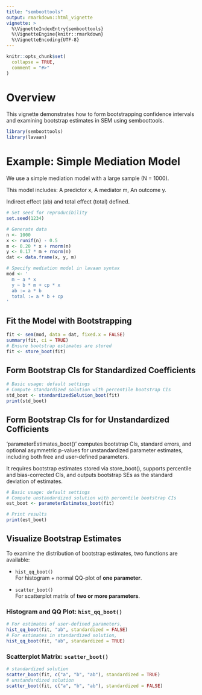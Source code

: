```yaml
---
title: "semboottools"
output: rmarkdown::html_vignette
vignette: >
  %\VignetteIndexEntry{semboottools}
  %\VignetteEngine{knitr::rmarkdown}
  %\VignetteEncoding{UTF-8}
---
```


```r
knitr::opts_chunk$set(
  collapse = TRUE,
  comment = "#>"
)
```

# Overview

This vignette demonstrates how to form bootstrapping confidence intervals and examining bootstrap estimates in SEM using semboottools.

```r
library(semboottools)
library(lavaan)
```

# Example: Simple Mediation Model

We use a simple mediation model with a large sample (N = 1000).

This model includes: A predictor x, A mediator m, An outcome y.

Indirect effect (ab) and total effect (total) defined.

```r
# Set seed for reproducibility
set.seed(1234)

# Generate data
n <- 1000
x <- runif(n) - 0.5
m <- 0.20 * x + rnorm(n)
y <- 0.17 * m + rnorm(n)
dat <- data.frame(x, y, m)

# Specify mediation model in lavaan syntax
mod <- '
  m ~ a * x
  y ~ b * m + cp * x
  ab := a * b
  total := a * b + cp
'
```
## Fit the Model with Bootstrapping

```r
fit <- sem(mod, data = dat, fixed.x = FALSE)
summary(fit, ci = TRUE)
# Ensure bootstrap estimates are stored
fit <- store_boot(fit) 
```

## Form Bootstrap CIs for Standardized Coefficients

```r
# Basic usage: default settings
# Compute standardized solution with percentile bootstrap CIs
std_boot <- standardizedSolution_boot(fit)
print(std_boot)
```

## Form Bootstrap CIs for for Unstandardized Cofficients

'parameterEstimates_boot()' computes bootstrap CIs, standard errors, and optional asymmetric p-values for unstandardized parameter estimates, including both free and user-defined parameters.

It requires bootstrap estimates stored via store_boot(), supports percentile and bias-corrected CIs, and outputs bootstrap SEs as the standard deviation of estimates.

```r
# Basic usage: default settings
# Compute unstandardized solution with percentile bootstrap CIs
est_boot <- parameterEstimates_boot(fit)

# Print results
print(est_boot)
```


## Visualize Bootstrap Estimates

To examine the distribution of bootstrap estimates, two functions are available:

-   `hist_qq_boot()`\
    For histogram + normal QQ-plot of **one parameter**.

-   `scatter_boot()`\
    For scatterplot matrix of **two or more parameters**.

### Histogram and QQ Plot: `hist_qq_boot()`

```r
# For estimates of user-defined parameters,
hist_qq_boot(fit, "ab", standardized = FALSE)
# For estimates in standardized solution,
hist_qq_boot(fit, "ab", standardized = TRUE)
```

### Scatterplot Matrix: `scatter_boot()`

```r
# standardized solution
scatter_boot(fit, c("a", "b", "ab"), standardized = TRUE)
# unstandardized solution
scatter_boot(fit, c("a", "b", "ab"), standardized = FALSE)
```
